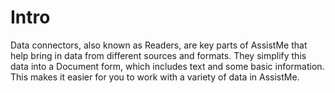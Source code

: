 # Intro


Data connectors, also known as Readers, are key parts of AssistMe that help bring in data from different sources and formats. They simplify this data into a Document form, which includes text and some basic information. This makes it easier for you to work with a variety of data in AssistMe.

